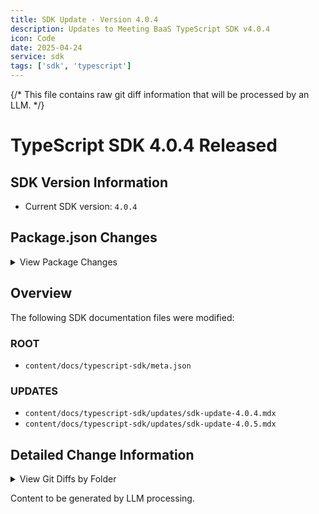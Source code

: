 ```yaml
---
title: SDK Update - Version 4.0.4
description: Updates to Meeting BaaS TypeScript SDK v4.0.4
icon: Code
date: 2025-04-24
service: sdk
tags: ['sdk', 'typescript']
---
```


{/* 
This file contains raw git diff information that will be processed by an LLM.
*/}

# TypeScript SDK 4.0.4 Released

## SDK Version Information

- Current SDK version: `4.0.4`


## Package.json Changes

<details>
<summary>View Package Changes</summary>

<pre>
diff --git a/package.json b/package.json
index b784101..7eb1cda 100644
--- a/package.json
+++ b/package.json
@@ -12,7 +12,8 @@
     "lint": "fumadocs-mdx && tsx ./scripts/lint.mts && next lint",
     "start": "next start",
     "postinstall": "fumadocs-mdx",
-    "with-env": "dotenv -e ./.env --"
+    "with-env": "dotenv -e ./.env --",
+    "test:updates": "tsx ./scripts/generate-updates.mts"
   &#125;,
   "dependencies": &#123;
     "@ai-sdk/openai": "^1.3.6",

</pre>

</details>


## Overview

The following SDK documentation files were modified:


### ROOT

- `content/docs/typescript-sdk/meta.json`


### UPDATES

- `content/docs/typescript-sdk/updates/sdk-update-4.0.4.mdx`
- `content/docs/typescript-sdk/updates/sdk-update-4.0.5.mdx`


## Detailed Change Information

<details>
<summary>View Git Diffs by Folder</summary>


### ROOT CHANGES

<pre>
diff --git a/content/docs/typescript-sdk/meta.json b/content/docs/typescript-sdk/meta.json
index e653417..2399244 100644
--- a/content/docs/typescript-sdk/meta.json
+++ b/content/docs/typescript-sdk/meta.json
@@ -3,10 +3,5 @@
   "icon": "Code",
   "description": "Typescript SDK for MeetingBaas.",
   "root": true,
-  "pages": [
-    "index",
-    "getting-started",
-    "reference",
-    "updates"
-  ]
-&#125;
\ No newline at end of file
+  "pages": ["index", "getting-started", "reference"]
+&#125;

</pre>

### UPDATES CHANGES

<pre>
diff --git a/content/docs/typescript-sdk/updates/sdk-update-4.0.4.mdx b/content/docs/typescript-sdk/updates/sdk-update-4.0.4.mdx
deleted file mode 100644
index 876252e..0000000
--- a/content/docs/typescript-sdk/updates/sdk-update-4.0.4.mdx
+++ /dev/null
@@ -1,52 +0,0 @@
----
-title: SDK Update 4.0.4
-description: Latest updates to the Meeting BaaS TypeScript SDK
-icon: Code
----
-
-&lt;Callout type="info" icon=&#123;&lt;Info className="h-5 w-5" /&gt;&#125;&gt;
-  April 23rd, 2025
-&lt;/Callout&gt;
-
-We're excited to announce the release of version 4.0.4 of the Meeting BaaS TypeScript SDK.
-
-## Package Information
-
-- **Version**: 4.0.4
-- **Description**: Official SDK for Meeting BaaS API - https://meetingbaas.com
-- **Homepage**: https://meetingbaas.com
-- **Repository**: git+https://github.com/meeting-baas/sdk-generator.git
-- **License**: MIT
-
-## Dependencies
-
-### Main Dependencies
-- `axios`: 1.8.3
-- `zod`: 3.24.2
-
-### Peer Dependencies
-
-
-## Migration Guide
-
-To update to version 4.0.4, run:
-
-&lt;Tabs groupId='package-manager' persist items=&#123;['npm', 'pnpm', 'yarn']&#125;&gt;
-
-```bash tab="npm"
-npm install @meeting-baas/sdk@4.0.4
-```
-
-```bash tab="pnpm"
-pnpm add @meeting-baas/sdk@4.0.4
-```
-
-```bash tab="yarn"
-yarn add @meeting-baas/sdk@4.0.4
-```
-
-&lt;/Tabs&gt;
-
-## Implementation Timeline
-
-This version is now available on npm.
diff --git a/content/docs/typescript-sdk/updates/sdk-update-4.0.5.mdx b/content/docs/typescript-sdk/updates/sdk-update-4.0.5.mdx
deleted file mode 100644
index d076c84..0000000
--- a/content/docs/typescript-sdk/updates/sdk-update-4.0.5.mdx
+++ /dev/null
@@ -1,52 +0,0 @@
----
-title: SDK Update 4.0.5
-description: Latest updates to the Meeting BaaS TypeScript SDK
-icon: Code
----
-
-&lt;Callout type="info" icon=&#123;&lt;Info className="h-5 w-5" /&gt;&#125;&gt;
-  April 24th, 2025
-&lt;/Callout&gt;
-
-We're excited to announce the release of version 4.0.5 of the Meeting BaaS TypeScript SDK.
-
-## Package Information
-
-- **Version**: 4.0.5
-- **Description**: Official SDK for Meeting BaaS API - https://meetingbaas.com
-- **Homepage**: https://meetingbaas.com
-- **Repository**: git+https://github.com/meeting-baas/sdk-generator.git
-- **License**: MIT
-
-## Dependencies
-
-### Main Dependencies
-- `axios`: 1.8.3
-- `zod`: 3.24.2
-
-### Peer Dependencies
-
-
-## Migration Guide
-
-To update to version 4.0.5, run:
-
-&lt;Tabs groupId='package-manager' persist items=&#123;['npm', 'pnpm', 'yarn']&#125;&gt;
-
-```bash tab="npm"
-npm install @meeting-baas/sdk@4.0.5
-```
-
-```bash tab="pnpm"
-pnpm add @meeting-baas/sdk@4.0.5
-```
-
-```bash tab="yarn"
-yarn add @meeting-baas/sdk@4.0.5
-```
-
-&lt;/Tabs&gt;
-
-## Implementation Timeline
-
-This version is now available on npm.

</pre>

</details>

Content to be generated by LLM processing.
